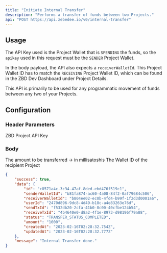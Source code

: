 ```yaml
---
title: "Initiate Internal Transfer"
description: "Performs a transfer of funds between two Projects."
api: "POST https://api.zebedee.io/v0/internal-transfer"
---
```


## Usage

The API Key used is the Project Wallet that is `SPENDING` the funds, so the `apikey` used in this request must be the `SENDER` Project Wallet.

In the body payload, the API also expects a `receiverWalletId`. This Project Wallet ID has to match the `RECEIVING` Project Wallet ID, which can be found in the ZBD Dev Dashboard under Project Details.

This API is primarily to be used for any programmatic movement of funds between any two of your Projects.

## Configuration

### Header Parameters

<ParamField required header="apikey" type="string">
  ZBD Project API Key
</ParamField>

### Body

<ParamField required body="amount" type="string">
  The amount to be transferred -> in millisatoshis
</ParamField>

<ParamField required body="receiverWalletId" type="string">
  The Wallet ID of the recipient Project
</ParamField>

<CodeGroup />

<ResponseExample>

```json Response
{
    "success": true,
    "data": {
        "id": "c8571a4c-3c34-47af-8ded-ebd476f519c1",
        "senderWalletId": "b81fa874-ac60-4a08-84f2-0af79684c506",
        "receiverWalletId": "b804ee02-ec0b-4fd4-b99f-1f2d3d0001a6",
        "userId": "2470d896-9dc8-4d49-b18c-a4e83263e76d",
        "sendTxId": "f532db20-2cfa-41b0-8c00-40cfbe124b54",
        "receiveTxId": "4b4640e0-d8a2-4f1e-8973-d98196f79a88",
        "status": "TRANSFER_STATUS_COMPLETED",
        "amount": "1000",
        "createdAt": "2023-02-16T02:28:32.754Z",
        "updatedAt": "2023-02-16T02:28:32.777Z"
    },
    "message": "Internal Transfer done."
}
```

</ResponseExample>
